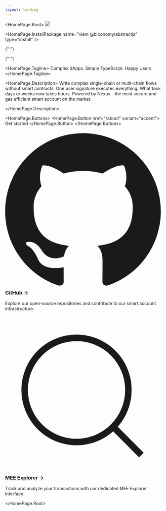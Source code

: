 ```yaml
---
layout: landing
---
```



<HomePage.Root>
  <img src="https://i.imgur.com/GTag7Eu.png"/>

  <HomePage.InstallPackage name="viem @biconomy/abstractjs" type="install" />

{" "}

{" "}

<HomePage.Tagline>
  Complex dApps. Simple TypeScript. Happy Users.
</HomePage.Tagline>

<HomePage.Description>
  Write complex single-chain or multi-chain flows without smart contracts. One user signature executes everything. What took days or weeks now takes hours.
  Powered by Nexus - the most secure and gas efficient smart account on the market.

</HomePage.Description>

  <HomePage.Buttons>
    <HomePage.Button href="/about" variant="accent">
      Get started
    </HomePage.Button>
  </HomePage.Buttons>

<div className="mx-0 mt-4 md:mx-4 xl:-mx-12 2xl:-mx-24">
    <div className="grid grid-cols-1 md:grid-cols-2 gap-8">
        <div className="p-6 border border-gray-200 rounded-lg hover:shadow-lg transition-shadow duration-300">
            <h3 className="text-orange-600 font-bold text-xl mb-2">
                <a href="https://github.com/bcnmy" className="no-underline hover:text-orange-800">
                    <svg className="inline-block w-5 h-5 mr-1" viewBox="0 0 24 24" fill="currentColor">
                        <path d="M12 0C5.37 0 0 5.37 0 12c0 5.31 3.435 9.795 8.205 11.385.6.105.825-.255.825-.57 0-.285-.015-1.23-.015-2.235-3.015.555-3.795-.735-4.035-1.41-.135-.345-.72-1.41-1.23-1.695-.42-.225-1.02-.78-.015-.795.945-.015 1.62.87 1.845 1.23 1.08 1.815 2.805 1.305 3.495.99.105-.78.42-1.305.765-1.605-2.67-.3-5.46-1.335-5.46-5.925 0-1.305.465-2.385 1.23-3.225-.12-.3-.54-1.53.12-3.18 0 0 1.005-.315 3.3 1.23.96-.27 1.98-.405 3-.405s2.04.135 3 .405c2.295-1.56 3.3-1.23 3.3-1.23.66 1.65.24 2.88.12 3.18.765.84 1.23 1.905 1.23 3.225 0 4.605-2.805 5.625-5.475 5.925.435.375.81 1.095.81 2.22 0 1.605-.015 2.895-.015 3.3 0 .315.225.69.825.57A12.02 12.02 0 0024 12c0-6.63-5.37-12-12-12z"/>
                    </svg>
                    GitHub →
                </a>
            </h3>
            Explore our open-source repositories and contribute to our smart account infrastructure.
        </div>
        <div className="p-6 border border-gray-200 rounded-lg hover:shadow-lg transition-shadow duration-300">
            <h3 className="text-orange-600 font-bold text-xl mb-2">
                <a href="https://meescan.biconomy.io" className="no-underline hover:text-orange-800">
                    <svg className="inline-block w-5 h-5 mr-1" viewBox="0 0 24 24" fill="none" stroke="currentColor" strokeWidth="2" strokeLinecap="round" strokeLinejoin="round">
                        <circle cx="11" cy="11" r="8"></circle>
                        <line x1="21" y1="21" x2="16.65" y2="16.65"></line>
                    </svg>
                    MEE Explorer →
                </a>
            </h3>
            Track and analyze your transactions with our dedicated MEE Explorer interface.
        </div>
    </div>
</div>

</HomePage.Root>


